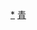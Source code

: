 <div style="position: relative" class="center">
{{Image label begin|image=Administrative Division Hainan (Qinghai).png|width={{{1|498}}}|link=}} 
{{Image label|x=670|y=570|scale={{{1|498}}}/1780|text=[[共和县|<span style="color: black;">'''共和县'''</span>]]}}
{{Image label|x=940|y=1630|scale={{{1|498}}}/1780|text=[[同德县|<span style="color: black;">'''同德县'''</span>]]}}
{{Image label|x=1560|y=890|scale={{{1|498}}}/1780|text={{vtext|[[贵德县|<span style="color: black;">'''贵德县'''</span>]]}}}}
{{Image label|x=450|y=1290|scale={{{1|498}}}/1780|text=[[兴海县|<span style="color: black;">'''兴海县'''</span>]]}}
{{Image label|x=1170|y=1130|scale={{{1|498}}}/1780|text=[[贵南县|<span style="color: black;">'''贵南县'''</span>]]}}
</div>
<noinclude>
[[Category:海南州行政区划|*]]
[[Category:中华人民共和国地级行政区划图|青]]
</noinclude>